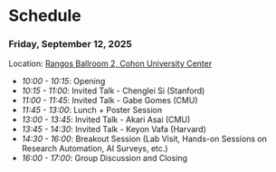 # Schedule 

### Friday, September 12, 2025

Location: [Rangos Ballroom 2, Cohon University Center](https://www.cmu.edu/cohon-university-center/images/floor-plans/CUC_2.pdf)

- _10:00 - 10:15_: Opening
- _10:15 - 11:00_: Invited Talk - Chenglei Si (Stanford)
- _11:00 - 11:45_: Invited Talk - Gabe Gomes (CMU)
- _11:45 - 13:00_: Lunch + Poster Session
- _13:00 - 13:45_: Invited Talk - Akari Asai (CMU)
- _13:45 - 14:30_: Invited Talk - Keyon Vafa (Harvard)
- _14:30 - 16:00_: Breakout Session (Lab Visit, Hands-on Sessions on Research Automation, AI Surveys, etc.)
- _16:00 - 17:00_: Group Discussion and Closing


